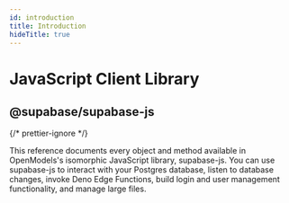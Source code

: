 ```yaml
---
id: introduction
title: Introduction
hideTitle: true
---
```


<div className="flex items-start gap-6 not-prose" id="introduction">
  <IconMenuJavascript width={35} height={35} />
  <div className="flex flex-col gap-2">
    <h1 className="text-3xl text-foreground m-0">JavaScript Client Library</h1>
    <h2 className="text-base font-mono text-foreground-light">@supabase/supabase-js</h2>
  </div>
</div>

{/* prettier-ignore */}
<div className="max-w-xl">
  This reference documents every object and method available in OpenModels's isomorphic JavaScript library, supabase-js. You can use supabase-js to interact with your Postgres database, listen to database changes, invoke Deno Edge Functions, build login and user management functionality, and manage large files.
</div>
